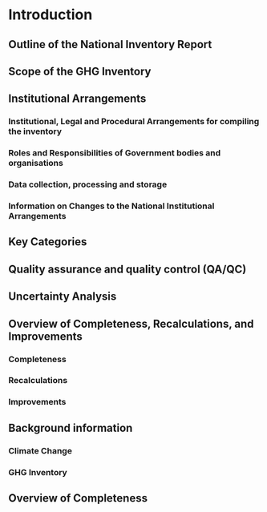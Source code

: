 # Introduction

##	Outline of the National Inventory Report
##	Scope of the GHG Inventory
##	Institutional Arrangements
###	Institutional, Legal and Procedural Arrangements for compiling the inventory
###	Roles and Responsibilities of Government bodies and organisations
###	Data collection, processing and storage
###	Information on Changes to the National Institutional Arrangements
##	Key Categories
##	Quality assurance and quality control (QA/QC)
##	Uncertainty Analysis
##	Overview of Completeness, Recalculations, and Improvements
###	Completeness
###	Recalculations
###	Improvements
##	Background information
###	Climate Change
###	GHG Inventory
##	Overview of Completeness
